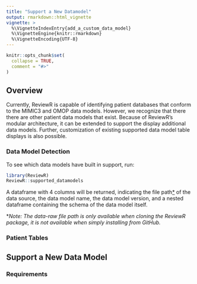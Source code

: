 ```yaml
---
title: "Support a New Datamodel"
output: rmarkdown::html_vignette
vignette: >
  %\VignetteIndexEntry{add_a_custom_data_model}
  %\VignetteEngine{knitr::rmarkdown}
  %\VignetteEncoding{UTF-8}
---
```


```r
knitr::opts_chunk$set(
  collapse = TRUE,
  comment = "#>"
)
```

## Overview

Currently, ReviewR is capable of identifying patient databases that conform to the MIMIC3 and OMOP data models. However, we recognize that there there are other patient data models that exist. Because of ReviewR's modular architecture, it can be extended to support the display additional data models. Further, customization of existing supported data model table displays is also possible. 

### Data Model Detection

To see which data models have built in support, run:
```r
library(ReviewR)
ReviewR::supported_datamodels
```
A dataframe with 4 columns will be returned, indicating the file path[*](#file-path) of the data source, the data model name, the data model version, and a nested dataframe containing the schema of the data model itself. 

<a name="file-path"></a>
\**Note: The data-raw file path is only available when cloning the ReviewR package, it is not available when simply installing from GitHub.*

### Patient Tables

## Support a New Data Model

### Requirements